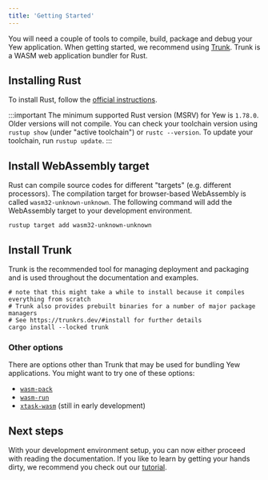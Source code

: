 ```yaml
---
title: 'Getting Started'
---
```


You will need a couple of tools to compile, build, package and debug your Yew application.
When getting started, we recommend using [Trunk](https://trunkrs.dev/). Trunk is a WASM web application
bundler for Rust.

## Installing Rust

To install Rust, follow the [official instructions](https://www.rust-lang.org/tools/install).

:::important
The minimum supported Rust version (MSRV) for Yew is `1.78.0`. Older versions will not compile.
You can check your toolchain version using
`rustup show` (under "active toolchain") or `rustc --version`. To update your
toolchain, run `rustup update`.
:::

## Install WebAssembly target

Rust can compile source codes for different "targets" (e.g. different processors). The compilation
target for browser-based WebAssembly is called `wasm32-unknown-unknown`. The following command will
add the WebAssembly target to your development environment.

```shell
rustup target add wasm32-unknown-unknown
```

## Install Trunk

Trunk is the recommended tool for managing deployment and packaging and is used throughout the
documentation and examples.

```shell
# note that this might take a while to install because it compiles everything from scratch
# Trunk also provides prebuilt binaries for a number of major package managers
# See https://trunkrs.dev/#install for further details
cargo install --locked trunk
```

### Other options

There are options other than Trunk that may be used for bundling Yew applications. You might want to try one of these options:

- [`wasm-pack`](https://rustwasm.github.io/wasm-pack/)
- [`wasm-run`](https://github.com/IMI-eRnD-Be/wasm-run)
- [`xtask-wasm`](https://github.com/rustminded/xtask-wasm/) (still in early development)

## Next steps

With your development environment setup, you can now either proceed with reading the documentation.
If you like to learn by getting your hands dirty, we recommend you check out our [tutorial](../tutorial).
